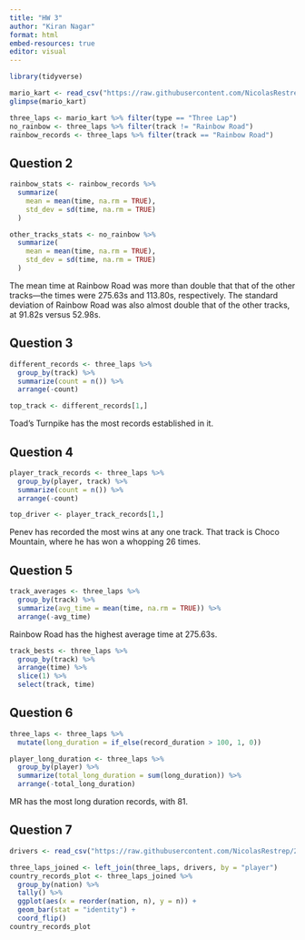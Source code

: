 ```yaml
---
title: "HW 3"
author: "Kiran Nagar"
format: html
embed-resources: true
editor: visual
---
```


```r
library(tidyverse)

mario_kart <- read_csv("https://raw.githubusercontent.com/NicolasRestrep/223_course/main/Data/world_records.csv")
glimpse(mario_kart)
```

```r
three_laps <- mario_kart %>% filter(type == "Three Lap")
no_rainbow <- three_laps %>% filter(track != "Rainbow Road")
rainbow_records <- three_laps %>% filter(track == "Rainbow Road")
```

## Question 2

```r
rainbow_stats <- rainbow_records %>% 
  summarize(
    mean = mean(time, na.rm = TRUE),
    std_dev = sd(time, na.rm = TRUE)
  )

other_tracks_stats <- no_rainbow %>% 
  summarize(
    mean = mean(time, na.rm = TRUE),
    std_dev = sd(time, na.rm = TRUE)
  )

```

The mean time at Rainbow Road was more than double that that of the other tracks---the times were 275.63s and 113.80s, respectively. The standard deviation of Rainbow Road was also almost double that of the other tracks, at 91.82s versus 52.98s.

## Question 3

```r
different_records <- three_laps %>% 
  group_by(track) %>% 
  summarize(count = n()) %>% 
  arrange(-count)

top_track <- different_records[1,]
```

Toad's Turnpike has the most records established in it.

## Question 4

```r
player_track_records <- three_laps %>% 
  group_by(player, track) %>% 
  summarize(count = n()) %>% 
  arrange(-count)

top_driver <- player_track_records[1,]
```

Penev has recorded the most wins at any one track. That track is Choco Mountain, where he has won a whopping 26 times.

## Question 5

```r
track_averages <- three_laps %>% 
  group_by(track) %>% 
  summarize(avg_time = mean(time, na.rm = TRUE)) %>%
  arrange(-avg_time)
```

Rainbow Road has the highest average time at 275.63s.

```r
track_bests <- three_laps %>% 
  group_by(track) %>% 
  arrange(time) %>% 
  slice(1) %>%
  select(track, time)

```

## Question 6

```r
three_laps <- three_laps %>% 
  mutate(long_duration = if_else(record_duration > 100, 1, 0))

```

```r
player_long_duration <- three_laps %>% 
  group_by(player) %>% 
  summarize(total_long_duration = sum(long_duration)) %>% 
  arrange(-total_long_duration)
```

MR has the most long duration records, with 81.

## Question 7

```r
drivers <- read_csv("https://raw.githubusercontent.com/NicolasRestrep/223_course/main/Data/drivers.csv")
```

```r
three_laps_joined <- left_join(three_laps, drivers, by = "player")
country_records_plot <- three_laps_joined %>% 
  group_by(nation) %>% 
  tally() %>% 
  ggplot(aes(x = reorder(nation, n), y = n)) +
  geom_bar(stat = "identity") +
  coord_flip()
country_records_plot
```
